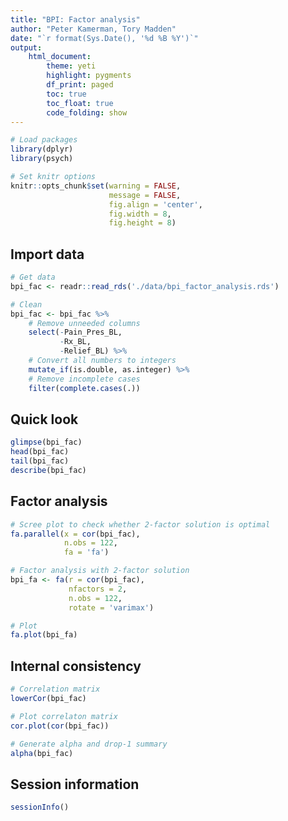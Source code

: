 ```yaml
---
title: "BPI: Factor analysis"
author: "Peter Kamerman, Tory Madden"
date: "`r format(Sys.Date(), '%d %B %Y')`"
output: 
    html_document:
        theme: yeti
        highlight: pygments
        df_print: paged
        toc: true
        toc_float: true
        code_folding: show
---
```


```r
# Load packages
library(dplyr)
library(psych)

# Set knitr options
knitr::opts_chunk$set(warning = FALSE,
                      message = FALSE,
                      fig.align = 'center',
                      fig.width = 8,
                      fig.height = 8)
```

## Import data
```r
# Get data
bpi_fac <- readr::read_rds('./data/bpi_factor_analysis.rds')

# Clean
bpi_fac <- bpi_fac %>%
    # Remove unneeded columns
    select(-Pain_Pres_BL,
           -Rx_BL,
           -Relief_BL) %>%
    # Convert all numbers to integers
    mutate_if(is.double, as.integer) %>% 
    # Remove incomplete cases
    filter(complete.cases(.))
```

## Quick look
```r
glimpse(bpi_fac)
head(bpi_fac)
tail(bpi_fac)
describe(bpi_fac)
```

## Factor analysis
```r
# Scree plot to check whether 2-factor solution is optimal
fa.parallel(x = cor(bpi_fac),
            n.obs = 122,
            fa = 'fa')

# Factor analysis with 2-factor solution
bpi_fa <- fa(r = cor(bpi_fac),
             nfactors = 2,
             n.obs = 122,
             rotate = 'varimax')

# Plot
fa.plot(bpi_fa)
```

## Internal consistency
```r
# Correlation matrix
lowerCor(bpi_fac)

# Plot correlaton matrix
cor.plot(cor(bpi_fac))

# Generate alpha and drop-1 summary
alpha(bpi_fac)
```

## Session information
```r
sessionInfo()
```